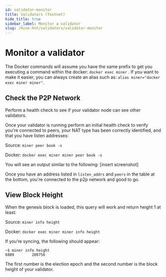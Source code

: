 ```yaml
---
id: validator-monitor
title: Validators (Testnet)
hide_title: true
sidebar_label: Monitor a validator
slug: /mine-hnt/validators/validator-monitor
---
```



# Monitor a validator

The Docker commands will assume you have the same prefix to get you executing a command within the docker: ```docker exec miner``` . If you want to make it easier, you can always create an alias such as: ```alias miner="docker exec miner miner"```.

## Check the P2P Network

Perform a health check to see if your validator node can see other validators. 

Once your validator is running perform an initial health check to verify you're connected to peers, your NAT type has been correctly identified, and that you have listen addresses:

Source: ```miner peer book -s```

Docker: ```docker exec miner miner peer book -s```

You will see an output similar to the following:
[insert screenshot]

Once you have an address listed in ```listen_addrs``` and ```peers``` in the table at the bottom, you're connected to the p2p network and good to go.

## View Block Height

When the genesis block is loaded, this query will work and return height 1 at least:

Source: ```miner info height```

Docker: ```docker exec miner miner info height```

If you’re syncing, the following should appear:
```
~$ miner info height
6889        280756
```

The first number is the election epoch and the second number is the block height of your validator. 
